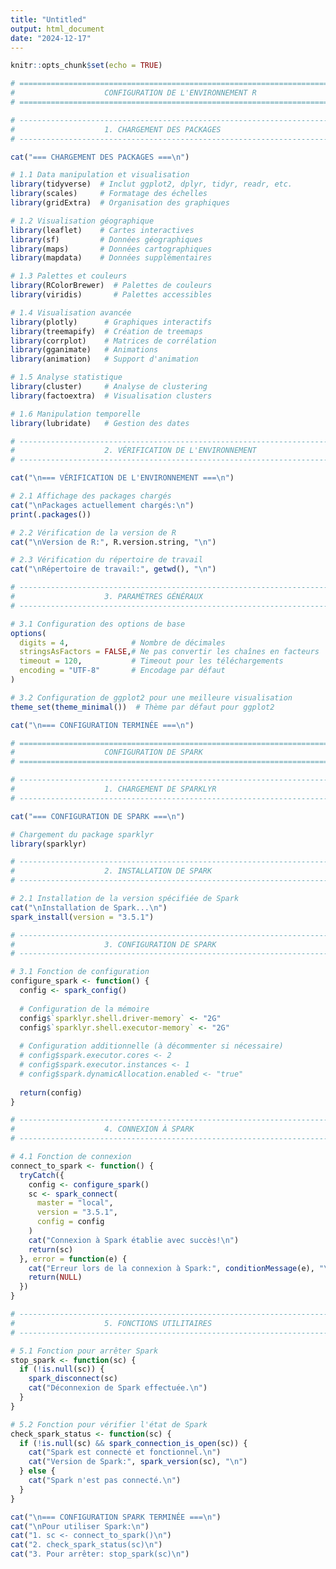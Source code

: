 ```yaml
---
title: "Untitled"
output: html_document
date: "2024-12-17"
---
```


```r
knitr::opts_chunk$set(echo = TRUE)
```


```r
# ==============================================================================
#                    CONFIGURATION DE L'ENVIRONNEMENT R
# ==============================================================================

# -----------------------------------------------------------------------------
#                    1. CHARGEMENT DES PACKAGES
# -----------------------------------------------------------------------------

cat("=== CHARGEMENT DES PACKAGES ===\n")

# 1.1 Data manipulation et visualisation
library(tidyverse)  # Inclut ggplot2, dplyr, tidyr, readr, etc.
library(scales)     # Formatage des échelles
library(gridExtra)  # Organisation des graphiques

# 1.2 Visualisation géographique
library(leaflet)    # Cartes interactives
library(sf)         # Données géographiques
library(maps)       # Données cartographiques
library(mapdata)    # Données supplémentaires

# 1.3 Palettes et couleurs
library(RColorBrewer)  # Palettes de couleurs
library(viridis)       # Palettes accessibles

# 1.4 Visualisation avancée
library(plotly)      # Graphiques interactifs
library(treemapify)  # Création de treemaps
library(corrplot)    # Matrices de corrélation
library(gganimate)   # Animations
library(animation)   # Support d'animation

# 1.5 Analyse statistique
library(cluster)     # Analyse de clustering
library(factoextra)  # Visualisation clusters

# 1.6 Manipulation temporelle
library(lubridate)   # Gestion des dates

# -----------------------------------------------------------------------------
#                    2. VÉRIFICATION DE L'ENVIRONNEMENT
# -----------------------------------------------------------------------------

cat("\n=== VÉRIFICATION DE L'ENVIRONNEMENT ===\n")

# 2.1 Affichage des packages chargés
cat("\nPackages actuellement chargés:\n")
print(.packages())

# 2.2 Vérification de la version de R
cat("\nVersion de R:", R.version.string, "\n")

# 2.3 Vérification du répertoire de travail
cat("\nRépertoire de travail:", getwd(), "\n")

# -----------------------------------------------------------------------------
#                    3. PARAMÈTRES GÉNÉRAUX
# -----------------------------------------------------------------------------

# 3.1 Configuration des options de base
options(
  digits = 4,              # Nombre de décimales
  stringsAsFactors = FALSE,# Ne pas convertir les chaînes en facteurs
  timeout = 120,           # Timeout pour les téléchargements
  encoding = "UTF-8"       # Encodage par défaut
)

# 3.2 Configuration de ggplot2 pour une meilleure visualisation
theme_set(theme_minimal())  # Thème par défaut pour ggplot2

cat("\n=== CONFIGURATION TERMINÉE ===\n")

# ==============================================================================
#                    CONFIGURATION DE SPARK
# ==============================================================================

# -----------------------------------------------------------------------------
#                    1. CHARGEMENT DE SPARKLYR
# -----------------------------------------------------------------------------

cat("=== CONFIGURATION DE SPARK ===\n")

# Chargement du package sparklyr
library(sparklyr)

# -----------------------------------------------------------------------------
#                    2. INSTALLATION DE SPARK
# -----------------------------------------------------------------------------

# 2.1 Installation de la version spécifiée de Spark
cat("\nInstallation de Spark...\n")
spark_install(version = "3.5.1")

# -----------------------------------------------------------------------------
#                    3. CONFIGURATION DE SPARK
# -----------------------------------------------------------------------------

# 3.1 Fonction de configuration
configure_spark <- function() {
  config <- spark_config()
  
  # Configuration de la mémoire
  config$`sparklyr.shell.driver-memory` <- "2G"
  config$`sparklyr.shell.executor-memory` <- "2G"
  
  # Configuration additionnelle (à décommenter si nécessaire)
  # config$spark.executor.cores <- 2
  # config$spark.executor.instances <- 1
  # config$spark.dynamicAllocation.enabled <- "true"
  
  return(config)
}

# -----------------------------------------------------------------------------
#                    4. CONNEXION À SPARK
# -----------------------------------------------------------------------------

# 4.1 Fonction de connexion
connect_to_spark <- function() {
  tryCatch({
    config <- configure_spark()
    sc <- spark_connect(
      master = "local",
      version = "3.5.1",
      config = config
    )
    cat("Connexion à Spark établie avec succès!\n")
    return(sc)
  }, error = function(e) {
    cat("Erreur lors de la connexion à Spark:", conditionMessage(e), "\n")
    return(NULL)
  })
}

# -----------------------------------------------------------------------------
#                    5. FONCTIONS UTILITAIRES
# -----------------------------------------------------------------------------

# 5.1 Fonction pour arrêter Spark
stop_spark <- function(sc) {
  if (!is.null(sc)) {
    spark_disconnect(sc)
    cat("Déconnexion de Spark effectuée.\n")
  }
}

# 5.2 Fonction pour vérifier l'état de Spark
check_spark_status <- function(sc) {
  if (!is.null(sc) && spark_connection_is_open(sc)) {
    cat("Spark est connecté et fonctionnel.\n")
    cat("Version de Spark:", spark_version(sc), "\n")
  } else {
    cat("Spark n'est pas connecté.\n")
  }
}

cat("\n=== CONFIGURATION SPARK TERMINÉE ===\n")
cat("\nPour utiliser Spark:\n")
cat("1. sc <- connect_to_spark()\n")
cat("2. check_spark_status(sc)\n")
cat("3. Pour arrêter: stop_spark(sc)\n")

```

